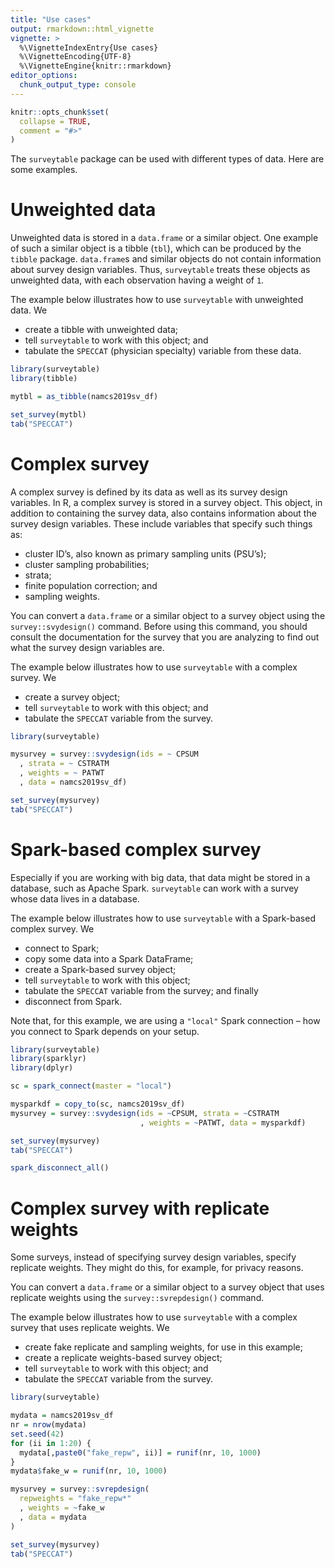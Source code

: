 ```yaml
---
title: "Use cases"
output: rmarkdown::html_vignette
vignette: >
  %\VignetteIndexEntry{Use cases}
  %\VignetteEncoding{UTF-8}
  %\VignetteEngine{knitr::rmarkdown}
editor_options: 
  chunk_output_type: console
---
```


```r
knitr::opts_chunk$set(
  collapse = TRUE,
  comment = "#>"
)
```

The `surveytable` package can be used with different types of data. Here are some examples. 

# Unweighted data

Unweighted data is stored in a `data.frame` or a similar object. One example of such a similar object is a tibble (`tbl`), which can be produced by the `tibble` package. `data.frame`s and similar objects do not contain information about survey design variables. Thus, `surveytable` treats these objects as unweighted data, with each observation having a weight of `1`. 

The example below illustrates how to use `surveytable` with unweighted data. We 

* create a tibble with unweighted data; 
* tell `surveytable` to work with this object; and
* tabulate the `SPECCAT` (physician specialty) variable from these data.

```r
library(surveytable)
library(tibble)

mytbl = as_tibble(namcs2019sv_df)

set_survey(mytbl)
tab("SPECCAT")
```

# Complex survey

A complex survey is defined by its data as well as its survey design variables. In R, a complex survey is stored in a survey object. This object, in addition to containing the survey data, also contains information
about the survey design variables. These include variables that specify such things as:

* cluster ID’s, also known as primary sampling units (PSU’s);
* cluster sampling probabilities; 
* strata; 
* finite population correction; and 
* sampling weights.

You can convert a `data.frame` or a similar object to a survey object using the `survey::svydesign()` command. Before using this command, you should consult the documentation for the survey that you are analyzing to find out what the survey design variables are.

The example below illustrates how to use `surveytable` with a complex survey. We 

* create a survey object; 
* tell `surveytable` to work with this object; and
* tabulate the `SPECCAT` variable from the survey.

```r
library(surveytable)

mysurvey = survey::svydesign(ids = ~ CPSUM
  , strata = ~ CSTRATM
  , weights = ~ PATWT
  , data = namcs2019sv_df)

set_survey(mysurvey)
tab("SPECCAT")
```

# Spark-based complex survey

Especially if you are working with big data, that data might be stored in a database, such as Apache Spark. `surveytable` can work with a survey whose data lives in a database.

The example below illustrates how to use `surveytable` with a Spark-based complex survey. We 

* connect to Spark;
* copy some data into a Spark DataFrame; 
* create a Spark-based survey object; 
* tell `surveytable` to work with this object; 
* tabulate the `SPECCAT` variable from the survey; and finally
* disconnect from Spark.

Note that, for this example, we are using a `"local"` Spark connection -- how you connect to Spark depends on your setup.

```r
library(surveytable)
library(sparklyr)
library(dplyr)

sc = spark_connect(master = "local")

mysparkdf = copy_to(sc, namcs2019sv_df)
mysurvey = survey::svydesign(ids = ~CPSUM, strata = ~CSTRATM
                             , weights = ~PATWT, data = mysparkdf)

set_survey(mysurvey)
tab("SPECCAT")
```

```r
spark_disconnect_all()
```

# Complex survey with replicate weights

Some surveys, instead of specifying survey design variables, specify replicate weights. They might do this, for example, for privacy reasons.

You can convert a `data.frame` or a similar object to a survey object that uses replicate weights using the `survey::svrepdesign()` command.

The example below illustrates how to use `surveytable` with a complex survey that uses replicate weights. We 

* create fake replicate and sampling weights, for use in this example; 
* create a replicate weights-based survey object; 
* tell `surveytable` to work with this object; and
* tabulate the `SPECCAT` variable from the survey.

```r
library(surveytable)

mydata = namcs2019sv_df
nr = nrow(mydata)
set.seed(42)
for (ii in 1:20) {
  mydata[,paste0("fake_repw", ii)] = runif(nr, 10, 1000)
}
mydata$fake_w = runif(nr, 10, 1000)

mysurvey = survey::svrepdesign(
  repweights = "fake_repw*"
  , weights = ~fake_w
  , data = mydata
)

set_survey(mysurvey)
tab("SPECCAT")
```
